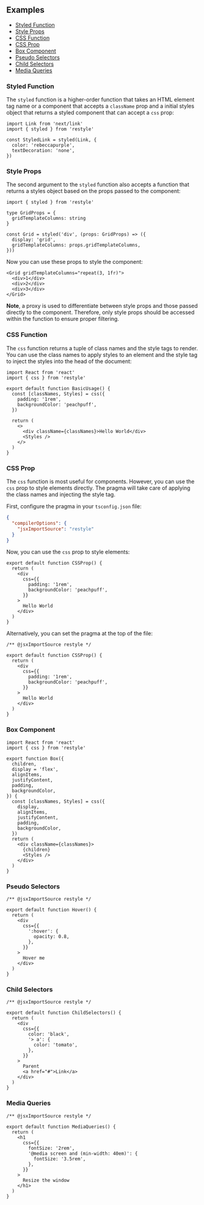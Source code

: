 ## Examples

- [Styled Function](#styled)
- [Style Props](#style-props)
- [CSS Function](#css-function)
- [CSS Prop](#css-prop)
- [Box Component](#box-component)
- [Pseudo Selectors](#pseudo-selectors)
- [Child Selectors](#child-selectors)
- [Media Queries](#media-queries)

### Styled Function

The `styled` function is a higher-order function that takes an HTML element tag name or a component that accepts a `className` prop and a initial styles object that returns a styled component that can accept a `css` prop:

```tsx
import Link from 'next/link'
import { styled } from 'restyle'

const StyledLink = styled(Link, {
  color: 'rebeccapurple',
  textDecoration: 'none',
})
```

### Style Props

The second argument to the `styled` function also accepts a function that returns a styles object based on the props passed to the component:

```tsx
import { styled } from 'restyle'

type GridProps = {
  gridTemplateColumns: string
}

const Grid = styled('div', (props: GridProps) => ({
  display: 'grid',
  gridTemplateColumns: props.gridTemplateColumns,
}))
```

Now you can use these props to style the component:

```tsx
<Grid gridTemplateColumns="repeat(3, 1fr)">
  <div>1</div>
  <div>2</div>
  <div>3</div>
</Grid>
```

**Note**, a proxy is used to differentiate between style props and those passed directly to the component. Therefore, only style props should be accessed within the function to ensure proper filtering.

### CSS Function

The `css` function returns a tuple of class names and the style tags to render. You can use the class names to apply styles to an element and the style tag to inject the styles into the head of the document:

```tsx
import React from 'react'
import { css } from 'restyle'

export default function BasicUsage() {
  const [classNames, Styles] = css({
    padding: '1rem',
    backgroundColor: 'peachpuff',
  })

  return (
    <>
      <div className={classNames}>Hello World</div>
      <Styles />
    </>
  )
}
```

### CSS Prop

The `css` function is most useful for components. However, you can use the `css` prop to style elements directly. The pragma will take care of applying the class names and injecting the style tag.

First, configure the pragma in your `tsconfig.json` file:

```json
{
  "compilerOptions": {
    "jsxImportSource": "restyle"
  }
}
```

Now, you can use the `css` prop to style elements:

```tsx
export default function CSSProp() {
  return (
    <div
      css={{
        padding: '1rem',
        backgroundColor: 'peachpuff',
      }}
    >
      Hello World
    </div>
  )
}
```

Alternatively, you can set the pragma at the top of the file:

```tsx
/** @jsxImportSource restyle */

export default function CSSProp() {
  return (
    <div
      css={{
        padding: '1rem',
        backgroundColor: 'peachpuff',
      }}
    >
      Hello World
    </div>
  )
}
```

### Box Component

```tsx
import React from 'react'
import { css } from 'restyle'

export function Box({
  children,
  display = 'flex',
  alignItems,
  justifyContent,
  padding,
  backgroundColor,
}) {
  const [classNames, Styles] = css({
    display,
    alignItems,
    justifyContent,
    padding,
    backgroundColor,
  })
  return (
    <div className={classNames}>
      {children}
      <Styles />
    </div>
  )
}
```

### Pseudo Selectors

```tsx
/** @jsxImportSource restyle */

export default function Hover() {
  return (
    <div
      css={{
        ':hover': {
          opacity: 0.8,
        },
      }}
    >
      Hover me
    </div>
  )
}
```

### Child Selectors

```tsx
/** @jsxImportSource restyle */

export default function ChildSelectors() {
  return (
    <div
      css={{
        color: 'black',
        '> a': {
          color: 'tomato',
        },
      }}
    >
      Parent
      <a href="#">Link</a>
    </div>
  )
}
```

### Media Queries

```tsx
/** @jsxImportSource restyle */

export default function MediaQueries() {
  return (
    <h1
      css={{
        fontSize: '2rem',
        '@media screen and (min-width: 40em)': {
          fontSize: '3.5rem',
        },
      }}
    >
      Resize the window
    </h1>
  )
}
```
